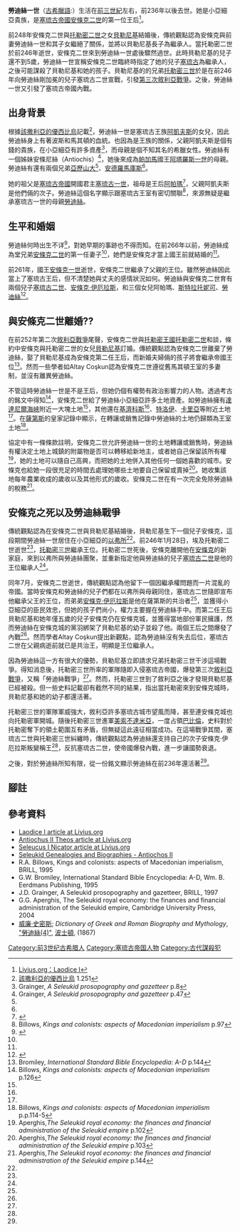 {{NoteTA
|T=zh-hans:拉俄狄刻一世;zh-tw:勞迪絲一世
|1=zh-hans:拉俄狄刻;zh-tw:勞迪絲
}}
{{Infobox Biography
| subject_name   = 勞迪絲一世 
| image_name     = 
| image_size     = 
| image_caption  = 
| date_of_birth  = 
| place_of_birth = 
| date_of_death  = 前236年以後
| place_of_death = 
| occupation     = [[安條克二世|安條克二世]]的第一位王后
}}

'''勞迪絲一世'''（[[古希臘語|古希臘語]]:'''{{lang|el|Λαοδίκη Α'}}'''）生活在[[前三世紀|前三世紀]]左右，前236年以後去世。她是小亞細亞貴族，是[[塞琉古帝國|塞琉古帝國]][[安條克二世|安條克二世]]的第一位王后<ref name="Livy 34.24">[http://www.livius.org/la-ld/laodice/laodice_i.html Livius.org：Laodice I ]</ref>。

前248年安條克二世與[[托勒密二世|托勒密二世]]之女[[貝勒尼基_(塞琉古)|貝勒尼基]]結婚後，傳統觀點認為安條克與前妻勞迪絲一世和其子女繼絕了關係，並將以貝勒尼基長子為繼承人。當托勒密二世於前246年逝世，安條克二世來到勞迪絲一世處後驟然過世。此時貝勒尼基的兒子還不到5歲，勞迪絲一世宣稱安條克二世臨終時指定了她的兒子[[塞琉古二世|塞琉古]]為繼承人，之後可能謀殺了貝勒尼基和她的孩子。貝勒尼基的的兄弟[[托勒密三世|托勒密三世]]於是在前246年向勞迪絲剛加冕的兒子塞琉古二世宣戰，引發[[敘利亞戰爭#第三次敘利亞戰爭（前246-前241年）|第三次敘利亞戰爭]]。之後，勞迪絲一世又引發了塞琉古帝國內戰。

==出身背景==
根據[[該撒利亞的優西比烏|該撒利亞的優西比烏]]記載<ref>[[該撒利亞的優西比烏|該撒利亞的優西比烏]] 1.251</ref>，勞迪絲一世是塞琉古王族[[阿凱夫斯_(塞琉古一世之子)|阿凱夫斯]]的女兒，因此勞迪絲身上有著波斯和馬其頓的血統。也因為是王族的關係，父親阿凱夫斯是個有錢的貴族，在小亞細亞有許多資產<ref>Grainger, ''A Seleukid prosopography and gazetteer'' p.8</ref>，而母親是個不知其名的希臘女性。勞迪絲有一個姊妹安條尼絲（Antiochis）<ref name="Grainger, p.47">Grainger, ''A Seleukid prosopography and gazetteer'' p.47</ref>，她後來成為[[帕加馬王國|帕加馬]]國王[[阿塔羅斯一世|阿塔羅斯一世]]的母親。勞迪絲有還有兩個兄弟[[亞歷山大_(塞琉古一世之孫)|亞歷山大]]<ref name="Grainger, p.47"/>、[[安德羅馬庫斯|安德羅馬庫斯]]<ref name="Grainger, p.47"/>。

她的祖父是[[塞琉古帝國|塞琉古帝國]]開國君主[[塞琉古一世|塞琉古一世]]，祖母是王后[[阿帕瑪|阿帕瑪]]<ref>{{Cite web |url=http://www.livius.org/se-sg/seleucids/seleucus_i_nicator.html |title=Livius.org：Seleucus I Nicator |accessdate=2012-03-08 |archive-date=2009-03-28 |archive-url=https://web.archive.org/web/20090328113249/http://www.livius.org/se-sg/seleucids/seleucus_i_nicator.html |dead-url=no }}</ref>，父親阿凱夫斯是他們倆的次子。勞迪絲這個名字顯示跟塞琉古王室有密切關聯<ref>Billows, ''Kings and colonists: aspects of Macedonian imperialism'' p.97</ref>，來源無疑是繼承塞琉古一世的母親[[馬其頓的勞迪絲|勞迪絲]]。

==生平和婚姻==
勞迪絲何時出生不详<ref name="Livy 34.26">{{Cite web |url=http://www.sfagn.info/information/gb_antiochos_ii.html |title=sfagn.info：Antiochos II |accessdate=2012-03-08 |archive-date=2011-07-21 |archive-url=https://web.archive.org/web/20110721233555/http://www.sfagn.info/information/gb_antiochos_ii.html |dead-url=yes }}</ref>，對她早期的事跡也不得而知。在前266年以前，勞迪絲成為堂兄弟[[安條克二世|安條克二世]]的第一任妻子<ref name="Livy 34.26"/>，她們是安條克才當上國王前就結婚的<ref name="Grainger, p.47"/>。

前261年，國王[[安條克一世|安條克一世]]逝世，安條克二世繼承了父親的王位。雖然勞迪絲因此當上了塞琉古王后，但不清楚她與丈夫的感情狀況如何。勞迪絲與安條克二世育有兩個兒子[[塞琉古二世|塞琉古二世]]、[[安條克·伊厄拉斯|安條克·伊厄拉斯]]，和三個女兒阿帕瑪、[[卡帕多細亞的斯特拉托妮可|斯特拉托妮可]]、[[勞迪絲_(本都米特里達梯二世之妻)|勞迪絲]]<ref>{{Cite web |url=http://www.livius.org/am-ao/antiochus/antiochus_ii_theos.html |title=Livius.org：Antiochus II Theos |accessdate=2012-03-08 |archive-date=2009-08-30 |archive-url=https://web.archive.org/web/20090830172339/http://www.livius.org/am-ao/antiochus/antiochus_ii_theos.html |dead-url=no }}</ref>。

==與安條克二世離婚??==
在前252年第二次[[敘利亞戰爭|敘利亞戰爭]]尾聲，安條克二世與[[托勒密王國|托勒密王國]][[托勒密二世|托勒密二世]]和談，條約中安條克與托勒密二世的女兒[[貝勒尼基_(塞琉古)|貝勒尼基]]訂婚。傳統觀點認為安條克二世離棄了勞迪絲，娶了貝勒尼基成為安條克第二任王后，而新婚夫婦倆的孩子將會繼承帝國王位<ref name="Bromiley, p.144">Bromiley, ''International Standard Bible Encyclopedia: A-D'' p.144</ref>。然而一些學者如Altay Coşkun認為安條克二世遵從舊馬其頓王室的多妻制，並沒有離異勞迪絲。

不管這時勞迪絲一世是不是王后，但她仍個有權勢有政治影響力的人物。透過考古的銘文中得知<ref>Billows, ''Kings and colonists: aspects of Macedonian imperialism'' p.126</ref>，安條克二世給了勞迪絲小亞細亞許多土地資產。如勞迪絲擁有[[達達尼爾海峽|達達尼爾海峽]]附近一大塊土地<ref name="Grainger, p.47"/>，其他還在[[基濟科斯|基濟科斯]]<ref name="Livy 34.24"/>、[[特洛伊|特洛伊]]、[[卡里亞|卡里亞]]等附近土地<ref name="Grainger, p.47"/>。在[[薩第斯|薩第斯]]的皇家記錄中顯示，在轉讓或銷售記錄中勞迪絲的土地仍歸類為王室土地<ref>Billows, ''Kings and colonists: aspects of Macedonian imperialism'' p.p.114-5</ref>。

協定中有一條條款註明，安條克二世允許勞迪絲一世的土地轉讓或銷售時，勞迪絲有權決定土地上城鎮的附屬物是否可以轉移給新地主，或者她自己保留該所有權<ref>Aperghis,'' The Seleukid royal economy: the finances and financial administration of the Seleukid empire'' p.102</ref>，她的土地可以隨自己高興，而把她的土地併入其他任何一個她喜歡的城市。安條克也給她一段很充足的時間去處理她哪些土地要自己保留或賣掉<ref name="Aperghis, p.103">Aperghis,''The Seleukid royal economy: the finances and financial administration of the Seleukid empire'' p.103</ref>。她收集該地每年農業收成的歲收以及其他形式的歲收。安條克二世在有一次完全免除勞迪絲的稅務<ref>Aperghis,''The Seleukid royal economy: the finances and financial administration of the Seleukid empire'' p.144</ref>。

==安條克之死以及勞迪絲戰爭==
傳統觀點認為在安條克二世與貝勒尼基結婚後，貝勒尼基生下一個兒子安條克，這段期間勞迪絲一世居住在小亞細亞的[[以弗所|以弗所]]<ref name="Grainger, p.47"/>。前246年1月28日，埃及托勒密二世逝世<ref name="Livy 34.24"/>，[[托勒密三世|托勒密三世]]繼承王位。托勒密二世死後，安條克離開他在[[安條克|安條克]]的新家庭，來到以弗所與勞迪絲團聚，並重新指定他與勞迪絲的兒子[[塞琉古二世|塞琉古二世]]是他的王位繼承人<ref name="Bromiley, p.144"/>。

同年7月，安條克二世逝世，傳統觀點認為他留下一個因繼承權問題而一片混亂的帝國。當時安條克和勞迪絲的兒子們都在以弗所與母親同住，塞琉古二世隨即宣布他繼承父王的王位，而弟弟[[安條克·伊厄拉斯|安條克·伊厄拉斯]]是他在薩第斯的共治者<ref name="Livy 34.24"/>，並獲得小亞細亞的臣民效忠，但她的孩子們尚小，權力主要握在勞迪絲手中。而第二任王后貝勒尼基和她年僅五歲的兒子安條克仍在安條克城，並獲得當地部份軍民擁護，然而勞迪絲在安條克城的黨羽綁架了貝勒尼基的幼子並殺了他。兩個王后之間爆發了內戰<ref name="Bromiley, p.144"/>。然而學者Altay Coşkun提出新觀點，認為勞迪絲沒有失去后位，塞琉古二世在父親病逝前就已是共治王，明顯是王位繼承人。

因為勞迪絲這一方有很大的優勢，貝勒尼基立即請求兄弟托勒密三世干涉這場戰爭。得知消息後，托勒密三世所率的軍隊隨即入侵塞琉古帝國，爆發第三次[[敘利亞戰爭|敘利亞戰爭]]，又稱「勞迪絲戰爭」<ref name="Grainger, p.47"/>。然而，托勒密三世到了敘利亞之後才發現貝勒尼基已經被殺。但一些史料記載卻有截然不同的結果，指出當托勒密來到安條克城時，貝勒尼基和她的幼子都還活著。

托勒密三世的軍隊軍威強大，敘利亞許多塞琉古城市望風而降，甚至連安條克城也向托勒密軍開城。隨後托勒密三世進軍[[美索不達米亞|美索不達米亞]]，一度占領[[巴比倫|巴比倫]]，史料對於托勒密奪下的領土範圍互有矛盾，但無疑這此遠征相當成功。在這場戰爭其間，塞琉古二世與托勒密三世糾纏時，傳統觀點認為勞迪絲還支持自己的次子安條克·伊厄拉斯叛變稱王<ref name="Grainger, p.47"/>，反抗塞琉古二世，使帝國爆發內戰，進一步讓國勢衰退。

之後，對於勞迪絲所知有限，從一份銘文顯示勞迪絲在前236年還活著<ref name="Grainger, p.47"/>。

==腳註==
{{reflist}}

== 參考資料 ==
* [http://www.livius.org/la-ld/laodice/laodice_i.html Laodice I article at Livius.org]
* [http://www.livius.org/am-ao/antiochus/antiochus_ii_theos.html Antiochus II Theos article at Livius.org] {{Wayback|url=http://www.livius.org/am-ao/antiochus/antiochus_ii_theos.html |date=20090830172339 }}
* [http://www.livius.org/se-sg/seleucids/seleucus_i_nicator.html Seleucus I Nicator article at Livius.org] {{Wayback|url=http://www.livius.org/se-sg/seleucids/seleucus_i_nicator.html |date=20090328113249 }}
* [https://web.archive.org/web/20110721233555/http://www.sfagn.info/information/gb_antiochos_ii.html Seleukid Genealogies and Biographies - Antiochos II]
* R.A. Billows, Kings and colonists: aspects of Macedonian imperialism, BRILL, 1995
* G.W. Bromiley, International Standard Bible Encyclopedia: A-D, Wm. B. Eerdmans Publishing, 1995
* J.D. Grainger, A Seleukid prosopography and gazetteer, BRILL, 1997
* G.G. Aperghis, The Seleukid royal economy: the finances and financial administration of the Seleukid empire, Cambridge University Press, 2004
* [[威廉·史密斯|威廉·史密斯]]; ''Dictionary of Greek and Roman Biography and Mythology'', [https://web.archive.org/web/20091002152855/http://www.ancientlibrary.com/smith-bio/1826.html "勞迪絲(4)"], [[波士頓|波士頓]], (1867)

[[Category:前3世纪古希腊人|Category:前3世纪古希腊人]]
[[Category:塞琉古帝国人物|Category:塞琉古帝国人物]]
[[Category:古代謀殺犯|Category:古代謀殺犯]]